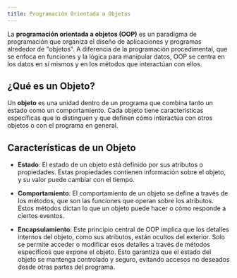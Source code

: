 ```yaml
---
title: Programación Orientada a Objetos
---
```



<ReadingTime />

La **programación orientada a objetos (OOP)** es un paradigma de programación que organiza el diseño de aplicaciones y programas alrededor de "objetos". A diferencia de la programación procedimental, que se enfoca en funciones y la lógica para manipular datos, OOP se centra en los datos en sí mismos y en los métodos que interactúan con ellos.

## ¿Qué es un Objeto?

Un **objeto** es una unidad dentro de un programa que combina tanto un estado como un comportamiento. Cada objeto tiene características específicas que lo distinguen y que definen cómo interactúa con otros objetos o con el programa en general.

## Características de un Objeto

- **Estado**: El estado de un objeto está definido por sus atributos o propiedades. Estas propiedades contienen información sobre el objeto, y su valor puede cambiar con el tiempo.

- **Comportamiento**: El comportamiento de un objeto se define a través de los métodos, que son las funciones que operan sobre los atributos. Estos métodos dictan lo que un objeto puede hacer o cómo responde a ciertos eventos.

- **Encapsulamiento**: Este principio central de OOP implica que los detalles internos del objeto, como sus atributos, están ocultos del exterior. Solo se permite acceder o modificar esos detalles a través de métodos específicos que expone el objeto. Esto garantiza que el estado del objeto se mantenga controlado y seguro, evitando accesos no deseados desde otras partes del programa.
